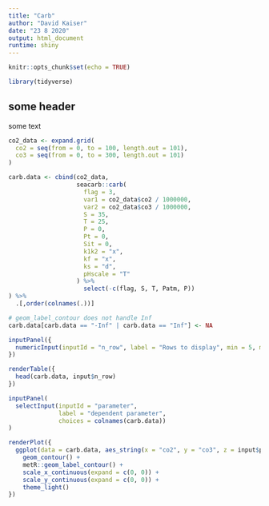 ```yaml
---
title: "Carb"
author: "David Kaiser"
date: "23 8 2020"
output: html_document
runtime: shiny
---
```


```r
knitr::opts_chunk$set(echo = TRUE)

library(tidyverse)
```

## some header

some text

```r

co2_data <- expand.grid(
  co2 = seq(from = 0, to = 100, length.out = 101),
  co3 = seq(from = 0, to = 300, length.out = 101)
)

carb.data <- cbind(co2_data,
                   seacarb::carb(
                     flag = 3,
                     var1 = co2_data$co2 / 1000000,
                     var2 = co2_data$co3 / 1000000,
                     S = 35,
                     T = 25,
                     P = 0,
                     Pt = 0,
                     Sit = 0,
                     k1k2 = "x",
                     kf = "x",
                     ks = "d",
                     pHscale = "T"
                   ) %>%
                     select(-c(flag, S, T, Patm, P)) 
) %>%
  .[,order(colnames(.))]

# geom_label_contour does not handle Inf
carb.data[carb.data == "-Inf" | carb.data == "Inf"] <- NA

```

```r

inputPanel({
  numericInput(inputId = "n_row", label = "Rows to display", min = 5, max = 100, value = 5)
})

renderTable({
  head(carb.data, input$n_row)
})

```

```r

inputPanel(
  selectInput(inputId = "parameter", 
              label = "dependent parameter",
              choices = colnames(carb.data))
)

renderPlot({
  ggplot(data = carb.data, aes_string(x = "co2", y = "co3", z = input$parameter)) +
    geom_contour() +
    metR::geom_label_contour() +
    scale_x_continuous(expand = c(0, 0)) +
    scale_y_continuous(expand = c(0, 0)) +
    theme_light()
})

```

